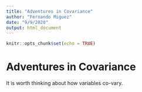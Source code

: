 ```yaml
---
title: "Adventures in Covariance"
author: "Fernando Miguez"
date: "9/9/2020"
output: html_document
---
```


```r
knitr::opts_chunk$set(echo = TRUE)
```

# Adventures in Covariance

It is worth thinking about how variables co-vary.
